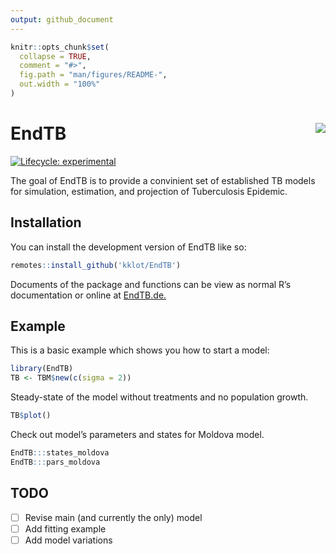 ```yaml
---
output: github_document
---
```


<!-- README.md is generated from README.Rmd. Please edit that file -->

```r
knitr::opts_chunk$set(
  collapse = TRUE,
  comment = "#>",
  fig.path = "man/figures/README-",
  out.width = "100%"
)
```

# EndTB <img src="man/figures/logo120.png" align="right" />

<!-- badges: start -->
[![Lifecycle: experimental](https://img.shields.io/badge/lifecycle-experimental-orange.svg)](https://lifecycle.r-lib.org/articles/stages.html#experimental)
<!-- badges: end -->

The goal of EndTB is to provide a convinient set of established TB models for
simulation, estimation, and projection of Tuberculosis Epidemic.

## Installation

You can install the development version of EndTB like so:

```r
remotes::install_github('kklot/EndTB')
```

Documents of the package and functions can be view as normal R's documentation
or online at [EndTB.de.](https://endtb.kklot.github.io)

## Example

This is a basic example which shows you how to start a model:

```r
library(EndTB)
TB <- TBM$new(c(sigma = 2))
```

Steady-state of the model without treatments and no population growth.

```r
TB$plot()
```

Check out model's parameters and states for Moldova model.

```r
EndTB:::states_moldova
EndTB:::pars_moldova
```

## TODO

- [ ] Revise main (and currently the only) model
- [ ] Add fitting example
- [ ] Add model variations